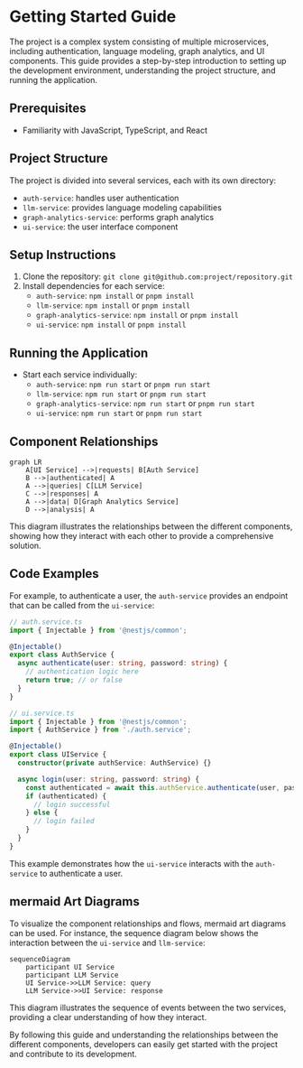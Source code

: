 # Getting Started Guide
The project is a complex system consisting of multiple microservices, including authentication, language modeling, graph analytics, and UI components. This guide provides a step-by-step introduction to setting up the development environment, understanding the project structure, and running the application.

## Prerequisites
- Familiarity with JavaScript, TypeScript, and React

## Project Structure
The project is divided into several services, each with its own directory:
- `auth-service`: handles user authentication
- `llm-service`: provides language modeling capabilities
- `graph-analytics-service`: performs graph analytics
- `ui-service`: the user interface component

## Setup Instructions
1. Clone the repository: `git clone git@github.com:project/repository.git`
2. Install dependencies for each service:
   - `auth-service`: `npm install` or `pnpm install`
   - `llm-service`: `npm install` or `pnpm install`
   - `graph-analytics-service`: `npm install` or `pnpm install`
   - `ui-service`: `npm install` or `pnpm install`

## Running the Application
- Start each service individually:
  - `auth-service`: `npm run start` or `pnpm run start`
  - `llm-service`: `npm run start` or `pnpm run start`
  - `graph-analytics-service`: `npm run start` or `pnpm run start`
  - `ui-service`: `npm run start` or `pnpm run start`

## Component Relationships
```mermaid
graph LR
    A[UI Service] -->|requests| B[Auth Service]
    B -->|authenticated| A
    A -->|queries| C[LLM Service]
    C -->|responses| A
    A -->|data| D[Graph Analytics Service]
    D -->|analysis| A
```
This diagram illustrates the relationships between the different components, showing how they interact with each other to provide a comprehensive solution.

## Code Examples
For example, to authenticate a user, the `auth-service` provides an endpoint that can be called from the `ui-service`:
```typescript
// auth.service.ts
import { Injectable } from '@nestjs/common';

@Injectable()
export class AuthService {
  async authenticate(user: string, password: string) {
    // authentication logic here
    return true; // or false
  }
}
```

```typescript
// ui.service.ts
import { Injectable } from '@nestjs/common';
import { AuthService } from './auth.service';

@Injectable()
export class UIService {
  constructor(private authService: AuthService) {}

  async login(user: string, password: string) {
    const authenticated = await this.authService.authenticate(user, password);
    if (authenticated) {
      // login successful
    } else {
      // login failed
    }
  }
}
```
This example demonstrates how the `ui-service` interacts with the `auth-service` to authenticate a user.

## mermaid Art Diagrams
To visualize the component relationships and flows, mermaid art diagrams can be used. For instance, the sequence diagram below shows the interaction between the `ui-service` and `llm-service`:
```mermaid
sequenceDiagram
    participant UI Service
    participant LLM Service
    UI Service->>LLM Service: query
    LLM Service->>UI Service: response
```
This diagram illustrates the sequence of events between the two services, providing a clear understanding of how they interact.

By following this guide and understanding the relationships between the different components, developers can easily get started with the project and contribute to its development.